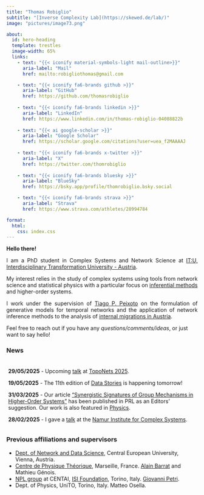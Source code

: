 ```yaml
---
title: "Thomas Robiglio"
subtitle: "[Inverse Complexity Lab](https://skewed.de/lab/)"
image: "pictures/image73.png"

about:
  id: hero-heading
  template: trestles
  image-width: 65%
  links:
    - text: "{{< iconify material-symbols-light mail-outline>}}"
      aria-label: "Mail"
      href: mailto:robigliothomas@gmail.com

    - text: "{{< iconify fa6-brands github >}}"
      aria-label: "GitHub"
      href: https://github.com/thomasrobiglio
    
    - text: "{{< iconify fa6-brands linkedin >}}"
      aria-label: "LinkedIn"
      href: https://www.linkedin.com/in/thomas-robiglio-04088822b
    
    - text: "{{< ai google-scholar >}}"
      aria-label: "Google Scholar"
      href: https://scholar.google.com/citations?user=uea_f2MAAAAJ
    
    - text: "{{< iconify fa6-brands x-twitter >}}"
      aria-label: "X"
      href: https://twitter.com/thomrobiglio
    
    - text: "{{< iconify fa6-brands bluesky >}}"
      aria-label: "BlueSky"
      href: https://bsky.app/profile/thomrobiglio.bsky.social

    - text: "{{< iconify fa6-brands strava >}}"
      aria-label: "Strava"
      href: https://www.strava.com/athletes/28994784

format:
  html:
    css: index.css
---
```


:::{#hero-heading}

**Hello there!**

<p style='text-align: justify;'>
I am a PhD student in Complex Systems and Network Science at [IT:U, Interdisciplinary Transformation University - Austria](https://it-u.at/en/).
</p>

<p style='text-align: justify;'>
My interest relies in the study of complex systems using tools from network science and statistical physics with a particular focus on [inferential methods](https://skewed.de/lab/research.html) and higher-order systems.
</p>

<p style='text-align: justify;'>
I work under the supervision of [Tiago P. Peixoto](https://skewed.de/lab/contact.html) on the formulation of generative models for temporal networks and the application of network inference methods to the analysis of [internal migrations in Austria](https://moma.science).
</p>

::: {.callout-tip title="Get in touch!"}
Feel free to reach out if you have any *questions/comments/ideas*, or just want to say hello!
:::

:::

### News
<div style="height:165px;overflow:scroll;padding:5px;">

**29/05/2025** - Upcoming [talk](pdf/presentation_toponets.pdf) at [TopoNets 2025](https://sites.google.com/view/toponets2025/home-page).

**19/05/2025** - The 11th edition of [Data Stories](https://networkdatascience.ceu.edu/data-stories) is happening tomorrow!

**31/03/2025** - Our article ["Synergistic Signatures of Group Mechanisms in Higher-Order Systems"](https://journals.aps.org/prl/abstract/10.1103/PhysRevLett.134.137401) has been published in PRL as an Editors' suggestion. Our work is also featured in [Physics](https://physics.aps.org/articles/v18/71).

**28/02/2025** - I gave a [talk](pdf/presentation_namur_28Feb.pdf) at the [Namur Institute for Complex Systems](https://www.naxys.be).

**30/01/2025** - Our manuscript "Synergistic signatures of group mechanisms in higher-order systems" has been accepted in Physical Review Letters.

**07/06/2024** - Today I have passed my comprehensive exam, succesfully defending my [PhD thesis research proposal](pdf/robiglio_research_proposal.pdf)! (you can also check the [material](pdf/seminar_talk_08may2024.pdf) from my recent departmental seminar talk about it)


</div>

### Previous affiliations and supervisors
* [Dept. of Network and Data Science](https://networkdatascience.ceu.edu/), Central European University, Vienna, Austria.
* [Centre de Physique Théorique](https://www.cpt.univ-mrs.fr), Marseille, France. [Alain Barrat](https://www.cpt.univ-mrs.fr/~barrat/) and Mathieu Génois.
* [NPL group](https://nplresearch.github.io) at CENTAI, [ISI Foundation](https://www.isi.it), Torino, Italy. [Giovanni Petri](https://lordgrilo.github.io).
* Dept. of Physics, UniTO, Torino, Italy. Matteo Osella.
